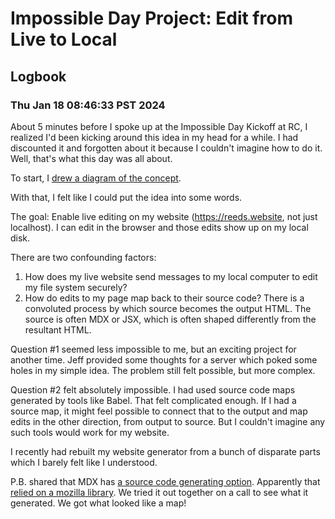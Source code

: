 # Impossible Day Project: Edit from Live to Local

## Logbook

### Thu Jan 18 08:46:33 PST 2024

About 5 minutes before I spoke up at the Impossible Day Kickoff at RC, I realized I'd been kicking around this idea in my head for a while. I had discounted it and forgotten about it because I couldn't imagine how to do it. Well, that's what this day was all about.

To start, I [drew a diagram of the concept](https://excalidraw.com/#json=VDHFUMC8MjqRMdHX_aU0I,x8M-hNYAPUmEQO6kB8a7KA).

With that, I felt like I could put the idea into some words. 

The goal: Enable live editing on my website (https://reeds.website, not just localhost). I can edit in the browser and those edits show up on my local disk. 

There are two confounding factors: 

1. How does my live website send messages to my local computer to edit my file system securely?
2. How do edits to my page map back to their source code? There is a convoluted process by which source becomes the output HTML. The source is often MDX or JSX, which is often shaped differently from the resultant HTML.

Question #1 seemed less impossible to me, but an exciting project for another time. Jeff provided some thoughts for a server which poked some holes in my simple idea. The problem still felt possible, but more complex.

Question #2 felt absolutely impossible. I had used source code maps generated by tools like Babel. That felt complicated enough. If I had a source map, it might feel possible to connect that to the output and map edits in the other direction, from output to source. But I couldn't imagine any such tools would work for my website.

I recently had rebuilt my website generator from a bunch of disparate parts which I barely felt like I understood.

P.B. shared that MDX has [a source code generating option](https://mdxjs.com/packages/mdx/#fields). Apparently that [relied on a mozilla library](https://github.com/mozilla/source-map). We tried it out together on a call to see what it generated. We got what looked like a map!
